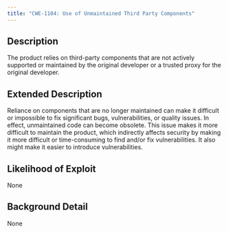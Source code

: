 ```yaml
---
title: "CWE-1104: Use of Unmaintained Third Party Components"
---
```


## Description
The product relies on third-party components that are not
					actively supported or maintained by the original developer or a trusted proxy
					for the original developer.

## Extended Description
Reliance on components that are no longer maintained can make it difficult or impossible to fix significant bugs, vulnerabilities, or quality issues. In effect, unmaintained code can become obsolete.
This issue makes it more difficult to maintain the product, which indirectly affects security by making it more difficult or time-consuming to find and/or fix vulnerabilities.  It also might make it easier to introduce vulnerabilities.

## Likelihood of Exploit
None

## Background Detail
None
        